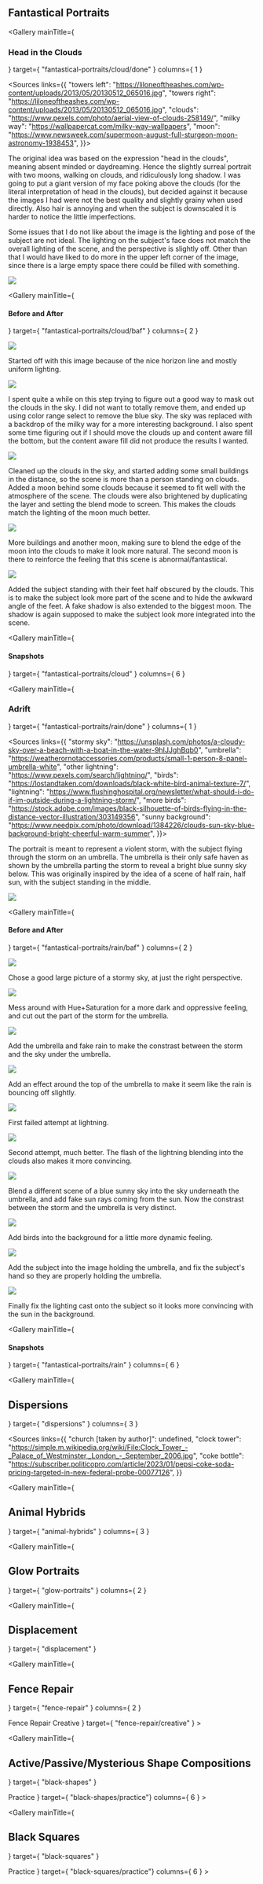 

<div class="center fullwidth">
    <h2>Fantastical Portraits</h2>
</div>

<Gallery
    mainTitle={ <h3>Head in the Clouds</h3> }
    target={ "fantastical-portraits/cloud/done" }
    columns={ 1 }
></Gallery>
<Sources links={{
    "towers left": "https://liloneoftheashes.com/wp-content/uploads/2013/05/20130512_065016.jpg",
    "towers right": "https://liloneoftheashes.com/wp-content/uploads/2013/05/20130512_065016.jpg",
    "clouds": "https://www.pexels.com/photo/aerial-view-of-clouds-258149/",
    "milky way": "https://wallpapercat.com/milky-way-wallpapers",
    "moon": "https://www.newsweek.com/supermoon-august-full-sturgeon-moon-astronomy-1938453",
}}></Sources>

<p>
    The original idea was based on the expression "head in the clouds", meaning absent minded or daydreaming.
    Hence the slightly surreal portrait with two moons, walking on clouds, and ridiculously long shadow.
    I was going to put a giant version of my face poking above the clouds (for the literal interpretation of head in the clouds),
    but decided against it because the images I had were not the best quality and slightly grainy when used directly.
    Also hair is annoying and when the subject is downscaled it is harder to notice the little imperfections.
</p>
<p>
    Some issues that I do not like about the image is the lighting and pose of the subject are not ideal.
    The lighting on the subject's face does not match the overall lighting of the scene, and the perspective is slightly off.
    Other than that I would have liked to do more in the upper left corner of the image, since there is a large empty space there could be filled
    with something.
</p>

<Image src="fantastical-portraits/cloud/idea-map.png"></Image>

<Gallery
    mainTitle={ <h4>Before and After</h4> }
    target={ "fantastical-portraits/cloud/baf" }
    columns={ 2 }
></Gallery>

<Image src="fantastical-portraits/cloud/snapshot-1.jpg"></Image>
<p>
    Started off with this image because of the nice horizon line and mostly uniform lighting.
</p>

<Image src="fantastical-portraits/cloud/snapshot-2.jpg"></Image>
<p>
    I spent quite a while on this step trying to figure out a good way to mask out the clouds in the sky. I did not want to totally
    remove them, and ended up using color range select to remove the blue sky. The sky was replaced with a backdrop of the milky way
    for a more interesting background. I also spent some time figuring out if I should move the clouds up and content aware fill the bottom,
    but the content aware fill did not produce the results I wanted.
</p>

<Image src="fantastical-portraits/cloud/snapshot-4.jpg"></Image>
<p>
    Cleaned up the clouds in the sky, and started adding some small buildings in the distance, so the scene is more than a person
    standing on clouds. Added a moon behind some clouds because it seemed to fit well with the atmosphere of the scene. The clouds were also brightened
    by duplicating the layer and setting the blend mode to screen. This makes the clouds match the lighting of the moon much better.
</p>

<Image src="fantastical-portraits/cloud/snapshot-5.jpg"></Image>
<p>
    More buildings and another moon, making sure to blend the edge of the moon into the clouds to make it look more natural. The second moon
    is there to reinforce the feeling that this scene is abnormal/fantastical.
</p>

<Image src="fantastical-portraits/cloud/snapshot-6.jpg"></Image>
<p>
    Added the subject standing with their feet half obscured by the clouds.
    This is to make the subject look more part of the scene and to hide the awkward angle of the feet.
    A fake shadow is also extended to the biggest moon. The shadow is again supposed to make the subject look more integrated into the scene.
</p>

<Gallery
    mainTitle={ <h4>Snapshots</h4> }
    target={ "fantastical-portraits/cloud" }
    columns={ 6 }
></Gallery>

<Gallery
    mainTitle={ <h3>Adrift</h3> }
    target={ "fantastical-portraits/rain/done" }
    columns={ 1 }
></Gallery>

<Sources links={{
    "stormy sky": "https://unsplash.com/photos/a-cloudy-sky-over-a-beach-with-a-boat-in-the-water-9hIJJghBqb0",
    "umbrella": "https://weatherornotaccessories.com/products/small-1-person-8-panel-umbrella-white",
    "other lightning": "https://www.pexels.com/search/lightning/",
    "birds": "https://lostandtaken.com/downloads/black-white-bird-animal-texture-7/",
    "lightning": "https://www.flushinghospital.org/newsletter/what-should-i-do-if-im-outside-during-a-lightning-storm/",
    "more birds": "https://stock.adobe.com/images/black-silhouette-of-birds-flying-in-the-distance-vector-illustration/303149356",
    "sunny background": "https://www.needpix.com/photo/download/1384226/clouds-sun-sky-blue-background-bright-cheerful-warm-summer",
}}>
</Sources>

<p>
    The portrait is meant to represent a violent storm, with the subject flying through the storm on an umbrella.
    The umbrella is their only safe haven as shown by the umbrella parting the storm to reveal a bright blue sunny sky below.
    This was originally inspired by the idea of a scene of half rain, half sun, with the subject standing in the middle.
</p>

<Image src="fantastical-portraits/rain/idea-map.png"></Image>

<Gallery
    mainTitle={ <h4>Before and After</h4> }
    target={ "fantastical-portraits/rain/baf" }
    columns={ 2 }
></Gallery>

<Image src="fantastical-portraits/rain/snapshot-01.jpg"></Image>
<p>
    Chose a good large picture of a stormy sky, at just the right perspective.
</p>

<Image src="fantastical-portraits/rain/snapshot-02.jpg"></Image>
<p>
    Mess around with Hue+Saturation for a more dark and oppressive feeling, and cut out the part of the storm for the umbrella.
</p>

<Image src="fantastical-portraits/rain/snapshot-04.jpg"></Image>
<p>
    Add the umbrella and fake rain to make the constrast between the storm and the sky under the umbrella.
</p>

<Image src="fantastical-portraits/rain/snapshot-05.jpg"></Image>
<p>
    Add an effect around the top of the umbrella to make it seem like the rain is bouncing off slightly.
</p>

<Image src="fantastical-portraits/rain/snapshot-06.jpg"></Image>
<p>
    First failed attempt at lightning.
</p>

<Image src="fantastical-portraits/rain/snapshot-07.jpg"></Image>
<p>
    Second attempt, much better. The flash of the lightning blending into the clouds also makes it more convincing.
</p>

<Image src="fantastical-portraits/rain/snapshot-08.jpg"></Image>
<p>
    Blend a different scene of a blue sunny sky into the sky underneath the umbrella, and add fake sun rays coming from the sun.
    Now the constrast between the storm and the umbrella is very distinct.
</p>

<Image src="fantastical-portraits/rain/snapshot-09.jpg"></Image>
<p>
    Add birds into the background for a little more dynamic feeling.
</p>

<Image src="fantastical-portraits/rain/snapshot-10.jpg"></Image>
<p>
    Add the subject into the image holding the umbrella, and fix the subject's hand so they are properly holding the umbrella.
</p>

<Image src="fantastical-portraits/rain/snapshot-11.jpg"></Image>
<p>
    Finally fix the lighting cast onto the subject so it looks more convincing with the sun in the background.
</p>

<Gallery
    mainTitle={ <h4>Snapshots</h4> }
    target={ "fantastical-portraits/rain" }
    columns={ 6 }
></Gallery>

<Gallery
    mainTitle={ <h2>Dispersions</h2> }
    target={ "dispersions" }
    columns={ 3 }
></Gallery>
<Sources
    links={{
        "church [taken by author]": undefined,
        "clock tower": "https://simple.m.wikipedia.org/wiki/File:Clock_Tower_-_Palace_of_Westminster,_London_-_September_2006.jpg",
        "coke bottle": "https://subscriber.politicopro.com/article/2023/01/pepsi-coke-soda-pricing-targeted-in-new-federal-probe-00077126",
    }}
></Sources>

<Gallery
    mainTitle={ <h2>Animal Hybrids</h2> }
    target={ "animal-hybrids" }
    columns={ 3 }
>
</Gallery>
<Sources
    links={{
        "white bird": "https://www.thesprucepets.com/popular-small-bird-species-390926",
        "white fish": "https://goldfishkeepers.com/GoldfishCullingScaleTypes2.php",
        "white cat": "https://www.prettylitter.com/blog/how-to-care-for-oriental-shorthair-cats",
        "spider eyes": "https://scienceblog.com/511629/a-depth-sensor-inspired-by-jumping-spiders/",
        "pangolin": "https://unsplash.com/photos/pangolin-hunting-for-ants-MG4gps1yfoA",
        "bald eagle": "https://discover.silversea.com/to-the-curious/behind-the-lens/in-alaska-and-across-theu-s-bald-eagles-regain-footing-inspire-hope/",
        "antlers": "https://a-z-animals.com/reference/antler/",
        "rhino": "https://www.pexels.com/photo/gray-rhinoceros-in-close-up-photography-16040/",
        "elephant": "https://commons.wikimedia.org/wiki/File:ELEPHANT_SIDE_VIEW.jpg",
        "sheep": "https://www.manyhatshandymanserviceofnortheastohio.com/reviews",
    }}
></Sources>

<Gallery
    mainTitle={ <h2>Glow Portraits</h2> }
    target={ "glow-portraits" }
    columns={ 2 }
>
</Gallery>
<Sources
    links={{
        "cat [taken by author]": undefined,
        "flag on ship [taken by author]": undefined,
        "darth vader": "https://www.pexels.com/photo/person-in-black-helmet-9482193/",
    }}
></Sources>

<Gallery
    mainTitle={ <h2>Displacement</h2> }
    target={ "displacement" }
>
</Gallery>
<Sources
    links={[
        "https://midcoastyacht.com/wp-content/uploads/slider/cache/105e97d6b850552e9484f31937e783b4/IMG_4080-scaled.jpg",
        "https://upload.wikimedia.org/wikipedia/commons/5/56/Donald_Trump_official_portrait.jpg",
        "https://www.whitehouse.gov/wp-content/uploads/2021/04/P20210303AS-1901.jpg",
        "https://static1.squarespace.com/static/58a9fd9ed482e974647ed56b/59d8e719cd39c3774da65da2/5f3f16a60f4b9c565a3bbe3c/1678152867898/holding+duck+eggs.jpg?format=1500w",
        "https://images.pexels.com/photos/11085376/pexels-photo-11085376.jpeg?cs=srgb&dl=pexels-a2pro-11085376.jpg&fm=jpg",
        "https://images.takeshape.io/fd194db7-7b25-4b5a-8cc7-da7f31fab475/dev/896bba32-9c48-4a59-b544-7cbff9e2b1d2/luis-vidal-1387452-unsplash.jpg?auto=compress%2Cformat",
        "https://www.decoratorsbest.com/cdn/shop/files/6960057712686.jpg?v=1709021251",
        "https://wallpapers.com/images/hd/bunch-of-minions-despicable-me-2-e5n27c7yq77r4awd.jpg",
        "https://images.unsplash.com/photo-1653510216111-43a0ab1f8cbf?fm=jpg&q=60&w=3000&ixlib=rb-4.0.3&ixid=M3wxMjA3fDB8MHxwaG90by1wYWdlfHx8fGVufDB8fHx8fA%3D%3D",
        "https://upload.wikimedia.org/wikipedia/commons/7/71/Team-Fortress-2-logo.png",
        "https://www.poltronafrau.com/content/dam/ld/poltronafrau/products/d/u/o/duo-sofa/02_thumbnails/06_duo-sofa.jpg/jcr:content/renditions/cq5dam.thumbnail.5616.5616.jpg",
        "https://static.vecteezy.com/system/resources/previews/004/264/020/original/free-hand-drawn-colorful-polka-dot-seamless-background-pattern-free-vector.jpg",
        "https://static.vecteezy.com/system/resources/previews/024/485/951/original/cute-seamless-pattern-polka-dot-abstract-ornament-in-orange-pink-blue-black-colors-hand-drawn-circles-round-shapes-illustration-for-wallpaper-wrap-gold-dots-sparkles-shining-dots-background-vector.jpg",
        "https://www.creativefabrica.com/wp-content/uploads/2023/04/05/Colorful-Polka-Dot-Background-66349271-1-1.png",
        "https://static.vecteezy.com/system/resources/previews/008/557/494/original/irregular-colorful-stripes-seamless-pattern-abstract-colored-background-repeat-endless-background-design-element-illustration-vector.jpg",
    ]}
>
</Sources>

<Gallery
    mainTitle={ <h2>Fence Repair</h2>}
    target={ "fence-repair" }
    columns={ 2 }
>
</Gallery>
<Gallery
    mainTitle={ <h2>Fence Repair Creative</h2> }
    target={ "fence-repair/creative" }
></Gallery>
<Sources
    links={[
        "https://vcahospitals.com/-/media/2/vca/images/lifelearn-images-foldered/13041/cat_tail.ashx",
        "https://www.fearfreehappyhomes.com/wp-content/uploads/2020/08/shutterstock_707431309-e1554172878508.jpg",
        "https://images.squarespace-cdn.com/content/v1/5f88cb4677ea8f6614fc65b9/053afba7-63cd-4c92-a3da-ce5c7d11595d/iStock-877369086%2C+GlobalP.jpg",
        "https://streamline.imgix.net/9909d0de-9797-4416-97c3-b6f877e5307d/f400af75-faf5-4f17-93cb-115cd093bc37/House%20mouse%20Mus%20musculus%20shutterstock_321795701.jpg?ixlib=rb-1.1.0&w=2000&h=2000&fit=max&or=0&s=b3eeccef3884be5dc2ddb31d588bf886",
        "https://images.unsplash.com/photo-1591195853095-f1681b00e29c?fm=jpg&q=60&w=3000&ixlib=rb-4.0.3&ixid=M3wxMjA3fDB8MHxzZWFyY2h8MTZ8fHdoaXRlJTIwd29vZCUyMHRleHR1cmV8ZW58MHx8MHx8fDA%3D",
        "https://cdn.thewirecutter.com/wp-content/media/2023/09/wirelessmouse-2048px-7423.jpg",
        "https://ewscripps.brightspotcdn.com/dims4/default/88c1287/2147483647/strip/true/crop/1004x565+0+83/resize/1280x720!/quality/90/?url=http%3A%2F%2Fewscripps-brightspot.s3.amazonaws.com%2Ffc%2F02%2F802e083f4ae793cb0b32f790ac95%2Ffatal-crash3.jpg",
        "https://www.lorenzoandlorenzo.com/wp-content/uploads/2018/02/22e3132c89a1aee6cdbc650b429abb79.jpeg",
        "https://media.compliancesigns.com/media/catalog/product/m/u/mutcd-r6-1-traffic-control-reflective-sign-cs726051_1000.gif",
        "https://indianapublicmedia.org/images/news-images/high-street-sign.jpg",
    ]}
>
</Sources>

<Gallery
    mainTitle={ <h2>Active/Passive/Mysterious Shape Compositions</h2> }
    target={ "black-shapes" }
>
</Gallery>
<Gallery
    mainTitle={ <h3>Practice</h3> }
    target={ "black-shapes/practice"}
    columns={ 6 }
>
</Gallery>

<Gallery
    mainTitle={ <h2>Black Squares</h2> }
    target={ "black-squares" }
>
</Gallery>
<Gallery
    mainTitle={ <h3>Practice</h3> }
    target={ "black-squares/practice"}
    columns={ 6 }
>
</Gallery>